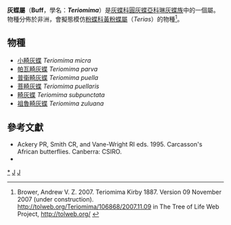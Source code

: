 {{NoteTA|G1=Butterfly}}
{{Automatic Taxobox
| taxon = Teriomima
| authority = Kirby, 1887
| type_species = [[畸灰蝶|畸灰蝶]]<br />''Teriomima subpunctata''
| type_species_authority = Kirby, 1887
| subdivision_ranks = 物種
| subdivision = 共6種，詳閱正文。
| synonyms = 
}}

'''{{zy|畸|-{zh-cn:jī;zh-tw:ㄐㄧˉ;zh-hk:gei1;zh-sg:jī}-}}灰蝶屬'''（'''Buff'''，學名：'''''Teriomima'''''）是[[灰蝶科|灰蝶科]][[圓灰蝶亞科|圓灰蝶亞科]][[琳灰蝶族|琳灰蝶族]]中的一個屬。物種分佈於非洲，會擬態模仿[[粉蝶科|粉蝶科]][[黃粉蝶屬|黃粉蝶屬]]（''Terias''）的物種<ref>Brower, Andrew V. Z. 2007. Teriomima Kirby 1887. Version 09 November 2007 (under construction). http://tolweb.org/Teriomima/106868/2007.11.09 {{Wayback|url=http://tolweb.org/Teriomima/106868/2007.11.09 |date=20160802000657 }} in The Tree of Life Web Project, http://tolweb.org/ {{Wayback|url=http://tolweb.org/ |date=20110515100516 }}</ref>。

== 物種 ==
* [[小畸灰蝶|小畸灰蝶]] ''Teriomima micra''
* [[帕瓦畸灰蝶|帕瓦畸灰蝶]] ''Teriomima parva''
* [[普衞畸灰蝶|普衞畸灰蝶]] ''Teriomima puella''
* [[菩畸灰蝶|菩畸灰蝶]] ''Teriomima puellaris''
* [[畸灰蝶|畸灰蝶]] ''Teriomima subpunctata''
* [[祖魯畸灰蝶|祖魯畸灰蝶]] ''Teriomima zuluana''
<!--
== 圖集 ==
<gallery>
</gallery>
-->
== 參考文獻 ==
{{reflist}}
* Ackery PR, Smith CR, and Vane-Wright RI eds. 1995. Carcasson's African butterflies. Canberra: CSIRO.
* {{Cite book | author = 寿建新 周尧 李宇飞 | title = 世界蝴蝶分類名錄 | location = 中國 | publisher = 陝西科學技術出版社 | date = 2006-04-01 | ISBN = 9787536936768 | language= zh-hans }}

{{Commons category| Teriomima}}

{{圓灰蝶亞科}}
{{Taxonbar}}
[[Category:畸灰蝶屬|*]]
[[Category:琳灰蝶族|J]]
[[Category:_1887年描述的分类群|J]]